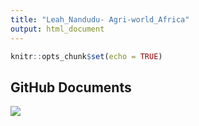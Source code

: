 ```yaml
---
title: "Leah_Nandudu- Agri-world_Africa"
output: html_document
---
```


```r
knitr::opts_chunk$set(echo = TRUE)
```

## GitHub Documents
![](webite_assigmnet/TELEMMGLPICT000209310879_trans_NvBQzQNjv4BqpVlberWd9EgFPZtcLiMQfy2dmClwgbjjulYfPTELibA.jpeg)